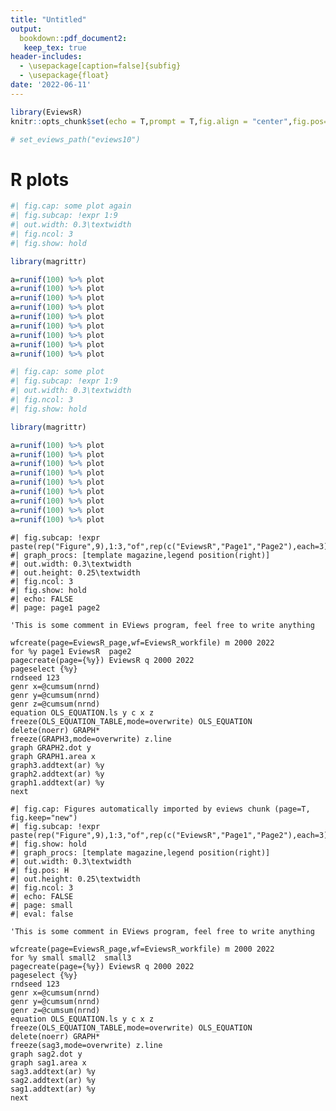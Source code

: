 ```yaml
---
title: "Untitled"
output: 
  bookdown::pdf_document2:
   keep_tex: true
header-includes:
  - \usepackage[caption=false]{subfig}
  - \usepackage{float}
date: '2022-06-11'
---
```


```r
library(EviewsR)
knitr::opts_chunk$set(echo = T,prompt = T,fig.align = "center",fig.pos="h",eval = T)

# set_eviews_path("eviews10")
```



# R plots


```r
#| fig.cap: some plot again
#| fig.subcap: !expr 1:9
#| out.width: 0.3\textwidth
#| fig.ncol: 3
#| fig.show: hold

library(magrittr)

a=runif(100) %>% plot
a=runif(100) %>% plot
a=runif(100) %>% plot
a=runif(100) %>% plot
a=runif(100) %>% plot
a=runif(100) %>% plot
a=runif(100) %>% plot
a=runif(100) %>% plot
a=runif(100) %>% plot
```



```r
#| fig.cap: some plot
#| fig.subcap: !expr 1:9
#| out.width: 0.3\textwidth
#| fig.ncol: 3
#| fig.show: hold

library(magrittr)

a=runif(100) %>% plot
a=runif(100) %>% plot
a=runif(100) %>% plot
a=runif(100) %>% plot
a=runif(100) %>% plot
a=runif(100) %>% plot
a=runif(100) %>% plot
a=runif(100) %>% plot
a=runif(100) %>% plot
```



```eviews
#| fig.subcap: !expr paste(rep("Figure",9),1:3,"of",rep(c("EviewsR","Page1","Page2"),each=3),"page")
#| graph_procs: [template magazine,legend position(right)]
#| out.width: 0.3\textwidth
#| out.height: 0.25\textwidth
#| fig.ncol: 3
#| fig.show: hold
#| echo: FALSE
#| page: page1 page2

'This is some comment in EViews program, feel free to write anything

wfcreate(page=EviewsR_page,wf=EviewsR_workfile) m 2000 2022
for %y page1 EviewsR  page2 
pagecreate(page={%y}) EviewsR q 2000 2022
pageselect {%y}
rndseed 123
genr x=@cumsum(nrnd)
genr y=@cumsum(nrnd)
genr z=@cumsum(nrnd)
equation OLS_EQUATION.ls y c x z
freeze(OLS_EQUATION_TABLE,mode=overwrite) OLS_EQUATION
delete(noerr) GRAPH*
freeze(GRAPH3,mode=overwrite) z.line
graph GRAPH2.dot y
graph GRAPH1.area x
graph3.addtext(ar) %y
graph2.addtext(ar) %y
graph1.addtext(ar) %y
next
```





```eviews
#| fig.cap: Figures automatically imported by eviews chunk (page=T, fig.keep="new")
#| fig.subcap: !expr paste(rep("Figure",9),1:3,"of",rep(c("EviewsR","Page1","Page2"),each=3),"page")
#| fig.show: hold
#| graph_procs: [template magazine,legend position(right)]
#| out.width: 0.3\textwidth
#| fig.pos: H
#| out.height: 0.25\textwidth
#| fig.ncol: 3
#| echo: FALSE
#| page: small
#| eval: false

'This is some comment in EViews program, feel free to write anything

wfcreate(page=EviewsR_page,wf=EviewsR_workfile) m 2000 2022
for %y small small2  small3 
pagecreate(page={%y}) EviewsR q 2000 2022
pageselect {%y}
rndseed 123
genr x=@cumsum(nrnd)
genr y=@cumsum(nrnd)
genr z=@cumsum(nrnd)
equation OLS_EQUATION.ls y c x z
freeze(OLS_EQUATION_TABLE,mode=overwrite) OLS_EQUATION
delete(noerr) GRAPH*
freeze(sag3,mode=overwrite) z.line
graph sag2.dot y
graph sag1.area x
sag3.addtext(ar) %y
sag2.addtext(ar) %y
sag1.addtext(ar) %y
next
```

